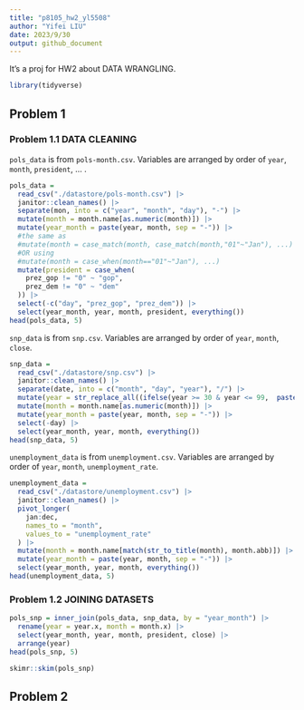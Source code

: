 ```yaml
---
title: "p8105_hw2_yl5508"
author: "Yifei LIU"
date: 2023/9/30
output: github_document
---
```


It's a proj for HW2 about DATA WRANGLING.

```r
library(tidyverse)
```

## Problem 1

### Problem 1.1 DATA CLEANING

`pols_data` is from `pols-month.csv`. Variables are arranged by order of `year`, `month`, `president`, ... .

```r
pols_data =
  read_csv("./datastore/pols-month.csv") |>
  janitor::clean_names() |>
  separate(mon, into = c("year", "month", "day"), "-") |>
  mutate(month = month.name[as.numeric(month)]) |>
  mutate(year_month = paste(year, month, sep = "-")) |>
  #the same as
  #mutate(month = case_match(month, case_match(month,"01"~"Jan"), ...)
  #OR using
  #mutate(month = case_when(month=="01"~"Jan"), ...)
  mutate(president = case_when(
    prez_gop != "0" ~ "gop",
    prez_dem != "0" ~ "dem"
  )) |>
  select(-c("day", "prez_gop", "prez_dem")) |>
  select(year_month, year, month, president, everything())
head(pols_data, 5)
```

`snp_data` is from `snp.csv`. Variables are arranged by order of `year`, `month`, `close`.

```r
snp_data =
  read_csv("./datastore/snp.csv") |>
  janitor::clean_names() |>
  separate(date, into = c("month", "day", "year"), "/") |>
  mutate(year = str_replace_all((ifelse(year >= 30 & year <= 99,  paste("19", year), paste("20", year))),"[^0-9]", "")) |>
  mutate(month = month.name[as.numeric(month)]) |>
  mutate(year_month = paste(year, month, sep = "-")) |>
  select(-day) |>
  select(year_month, year, month, everything())
head(snp_data, 5)
```

`unemployment_data` is from `unemployment.csv`. Variables are arranged by order of `year`, `month`, `unemployment_rate`.

```r
unemployment_data =
  read_csv("./datastore/unemployment.csv") |>
  janitor::clean_names() |>
  pivot_longer(
    jan:dec,
    names_to = "month",
    values_to = "unemployment_rate"
  ) |>
  mutate(month = month.name[match(str_to_title(month), month.abb)]) |>
  mutate(year_month = paste(year, month, sep = "-")) |>
  select(year_month, year, month, everything())
head(unemployment_data, 5)
```

### Problem 1.2 JOINING DATASETS
```r
pols_snp = inner_join(pols_data, snp_data, by = "year_month") |>
  rename(year = year.x, month = month.x) |>
  select(year_month, year, month, president, close) |>
  arrange(year)
head(pols_snp, 5)
```

```r
skimr::skim(pols_snp)
```

## Problem 2





